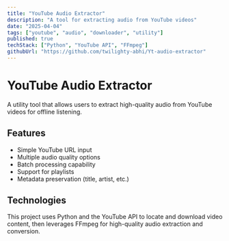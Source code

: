 ```yaml
---
title: "YouTube Audio Extractor"
description: "A tool for extracting audio from YouTube videos"
date: "2025-04-04"
tags: ["youtube", "audio", "downloader", "utility"]
published: true
techStack: ["Python", "YouTube API", "FFmpeg"]
githubUrl: "https://github.com/twilighty-abhi/Yt-audio-extractor"
---
```


# YouTube Audio Extractor

A utility tool that allows users to extract high-quality audio from YouTube videos for offline listening.

## Features

- Simple YouTube URL input
- Multiple audio quality options
- Batch processing capability
- Support for playlists
- Metadata preservation (title, artist, etc.)

## Technologies

This project uses Python and the YouTube API to locate and download video content, then leverages FFmpeg for high-quality audio extraction and conversion.
